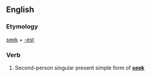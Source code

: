 ==English==

===Etymology===
[[seek]] + [[-est]]

===Verb===
{{head|en|verb form}}

# {{label|en|archaic}} Second-person singular present simple form of '''[[seek]]'''